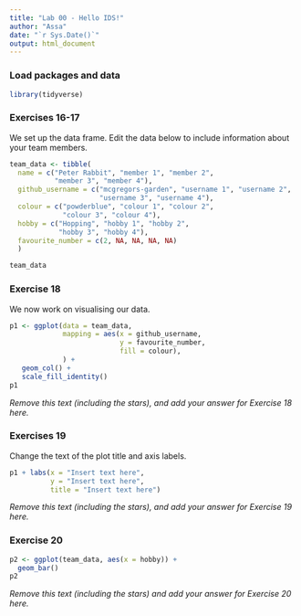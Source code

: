 ```yaml
---
title: "Lab 00 - Hello IDS!"
author: "Assa"
date: "`r Sys.Date()`"
output: html_document
---
```


### Load packages and data

```r
library(tidyverse) 
```

### Exercises 16-17

We set up the data frame. Edit the data below to include information about your team members.

```r
team_data <- tibble(
  name = c("Peter Rabbit", "member 1", "member 2", 
           "member 3", "member 4"),
  github_username = c("mcgregors-garden", "username 1", "username 2", 
                      "username 3", "username 4"), 
  colour = c("powderblue", "colour 1", "colour 2", 
             "colour 3", "colour 4"),
  hobby = c("Hopping", "hobby 1", "hobby 2", 
            "hobby 3", "hobby 4"),
  favourite_number = c(2, NA, NA, NA, NA)
  )

team_data
```

### Exercise 18

We now work on visualising our data. 

```r
p1 <- ggplot(data = team_data, 
             mapping = aes(x = github_username, 
                           y = favourite_number,
                           fill = colour), 
             ) +
   geom_col() +
   scale_fill_identity()
p1
```


*Remove this text (including the stars), and add your answer for Exercise 18 here.*

### Exercises 19

Change the text of the plot title and axis labels.

```r
p1 + labs(x = "Insert text here", 
          y = "Insert text here",
          title = "Insert text here")
```

*Remove this text (including the stars), and add your answer for Exercise 19 here.*

### Exercise 20

```r
p2 <- ggplot(team_data, aes(x = hobby)) +
  geom_bar()
p2
```

*Remove this text (including the stars) and add your answer for Exercise 20 here.*
